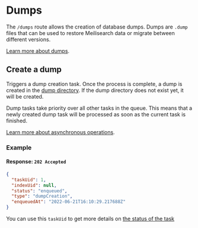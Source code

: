 # Dumps

The `/dumps` route allows the creation of database dumps. Dumps are `.dump` files that can be used to restore Meilisearch data or migrate between different versions.

[Learn more about dumps](/learn/data_backup/dumps).

## Create a dump

<RouteHighlighter method="POST" route="/dumps"/>

Triggers a dump creation task. Once the process is complete, a dump is created in the [dump directory](/learn/configuration/instance_options#dump-directory). If the dump directory does not exist yet, it will be created.

Dump tasks take priority over all other tasks in the queue. This means that a newly created dump task will be processed as soon as the current task is finished.

[Learn more about asynchronous operations](/learn/advanced/asynchronous_operations).

### Example

<CodeSamples id="post_dump_1" />

#### Response: `202 Accepted`

```json
{
  "taskUid": 1,
  "indexUid": null,
  "status": "enqueued",
  "type": "dumpCreation",
  "enqueuedAt": "2022-06-21T16:10:29.217688Z"
}
```

You can use this `taskUid` to get more details on [the status of the task](/reference/api/tasks#get-one-task)
